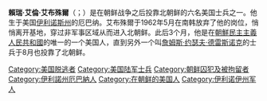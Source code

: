 {{unreferenced|time=2014-07-08T14:03:34+00:00}}
{{request translation}}
{{Infobox military person
| name         = 賴瑞·艾倫·艾布殊爾
| birth_date   = 1943年
| death_date   = {{death date and age|1983|6|11|1943}}
| birth_place  = {{USA-1912}}[[伊利诺斯州|伊利诺斯州]][[厄巴納_(伊利諾州)|厄巴纳]]
| death_place  = {{PRK}}[[平壤市|平壤市]]
| image        = 
| caption      =
| nickname     =
| allegiance   = {{USA}}（1943年－1962年）<br />{{DPRK}}（1962年－1983年）
| branch       = {{Army|United States of America}}
| serviceyears = ？－1962
| rank         = [[Image:Army-USA-OR-02-2015.svg|25px]] [[Private_(rank)#United_States|列兵]]
| commands     =
| unit         =
| battles      =
| awards       =
}}
'''賴瑞·艾倫·艾布殊爾'''（{{lang-en|Larry Allen Abshier}}；{{bd|1943年||1983年|7月11日}}）是在朝鲜战争之后投靠北朝鲜的六名美国士兵之一。他生于美国[[伊利诺斯州|伊利诺斯州]]的厄巴纳。艾布殊爾于1962年5月在南韩放弃了他的岗位，悄悄离开基地，穿过非军事区域从而进入北朝鲜。此后3个月，他是在[[朝鮮民主主義人民共和國|朝鮮民主主義人民共和國]]的唯一的一个美国人，直到另外一个叫[[詹姆斯·约瑟夫·德雷斯诺克|詹姆斯·约瑟夫·德雷斯诺克]]的士兵于8月也投靠了北朝鲜。

[[Category:美国脱逃者|Category:美国脱逃者]]
[[Category:美国陆军士兵|Category:美国陆军士兵]]
[[Category:朝鲜囚犯及被拘留者|Category:朝鲜囚犯及被拘留者]]
[[Category:伊利諾州厄巴納人|Category:伊利諾州厄巴納人]]
[[Category:在朝鲜的美国人|Category:在朝鲜的美国人]]
[[Category:伊利诺伊州军人|Category:伊利诺伊州军人]]